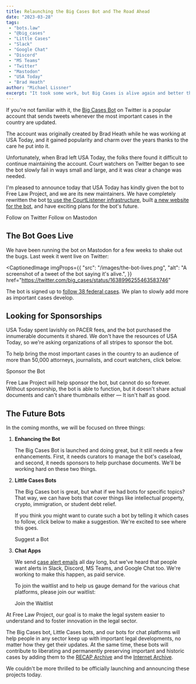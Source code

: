 ```yaml
---
title: Relaunching the Big Cases Bot and The Road Ahead
date: "2023-03-28"
tags:
 - "bots.law"
 - "@big_cases"
 - "Little Cases"
 - "Slack"
 - "Google Chat"
 - "Discord"
 - "MS Teams"
 - "Twitter"
 - "Mastodon"
 - "USA Today"
 - "Brad Heath"
author: "Michael Lissner"
excerpt: "It took some work, but Big Cases is alive again and better than ever (we hope!)"
---
```


<p class="lead">If you're not familiar with it, the <a href="https://twitter.com/big_cases/" target="_blank">Big Cases Bot</a> on Twitter is a popular account that sends tweets whenever the most important cases in the country are updated.</p>

The account was originally created by Brad Heath while he was working at USA Today, and it gained popularity and charm over the years thanks to the care he put into it.

Unfortunately, when Brad left USA Today, the folks there found it difficult to continue maintaining the account. Court watchers on Twitter began to see the bot slowly fail in ways small and large, and it was clear a change was needed.

I'm pleased to announce today that USA Today has kindly given the bot to Free Law Project, and we are its new maintainers. We have completely rewritten the bot [to use the CourtListener infrastructure][tech], built [a new website for the bot][bots], and have exciting plans for the bot's future.

<p className="text-center py-6">
  <PurpleButton href="https://twitter.com/big_cases" size="lg">Follow on Twitter</PurpleButton>
  <PurpleButton href="https://law.builders/bigcases" size="lg">Follow on Mastodon</PurpleButton>
</p>

[tech]: https://bots.law/big-cases/my-code/
[bots]: https://bots.law


## The Bot Goes Live

We have been running the bot on Mastodon for a few weeks to shake out the bugs. Last week it went live on Twitter:

<CaptionedImage imgProps={{
  "src": "/images/the-bot-lives.png",
  "alt": "A screenshot of a tweet of the bot saying it's alive.",
}} href="https://twitter.com/big_cases/status/1638996255463583746"
></CaptionedImage>

The bot is signed up to [follow 38 federal cases][cases]. We plan to slowly add more as important cases develop.

[cases]: https://bots.law/big-cases/about/


## Looking for Sponsorships

USA Today spent lavishly on PACER fees, and the bot purchased the innumerable documents it shared. We don't have the resources of USA Today, so we're asking organizations of all stripes to sponsor the bot.

To help bring the most important cases in the country to an audience of more than 50,000 attorneys, journalists, and court watchers, click below.

<p className="text-center py-6">
  <PurpleButton href="https://bots.law/big-cases/sponsors/" size="lg">Sponsor the Bot</PurpleButton>
</p>

Free Law Project will help sponsor the bot, but cannot do so forever. Without sponsorship, the bot is able to function, but it doesn't share actual documents and can't share thumbnails either — It isn't half as good.


## The Future Bots

In the coming months, we will be focused on three things:

1. **Enhancing the Bot**

    The Big Cases Bot is launched and doing great, but it still needs a few enhancements. First, it needs curators to manage the bot's caseload, and second, it needs sponsors to help purchase documents. We'll be working hard on these two things.

2. **Little Cases Bots**

    The Big Cases bot is great, but what if we had bots for specific topics? That way, we can have bots that cover things like intellectual property, crypto, immigration, or student debt relief.

    If you think you might want to curate such a bot by telling it which cases to follow, click below to make a suggestion. We're excited to see where this goes.

    <WhiteButton href="https://bots.law/little-cases/">Suggest a Bot</WhiteButton>

3. **Chat Apps**

    We send [case alert emails][ca] all day long, but we've heard that people want alerts in Slack, Discord, MS Teams, and Google Chat too. We're working to make this happen, as paid service.

    To join the waitlist and to help us gauge demand for the various chat platforms, please join our waitlist:

    <WhiteButton href="https://bots.law/collaboration/">Join the Waitlist</WhiteButton>

At Free Law Project, our goal is to make the legal system easier to understand and to foster innovation in the legal sector.

The Big Cases bot, Little Cases bots, and our bots for chat platforms will help people in any sector keep up with important legal developments, no matter how they get their updates. At the same time, these bots will contribute to liberating and permanently preserving important and historic cases by adding them to the [RECAP Archive][ra] and the [Internet Archive][ia].

We couldn't be more thrilled to be officially launching and announcing these projects today.

[ca]: https://www.courtlistener.com/help/alerts/
[ra]: https://www.courtlistener.com/recap/
[ia]: https://archive.org/details/usfederalcourts